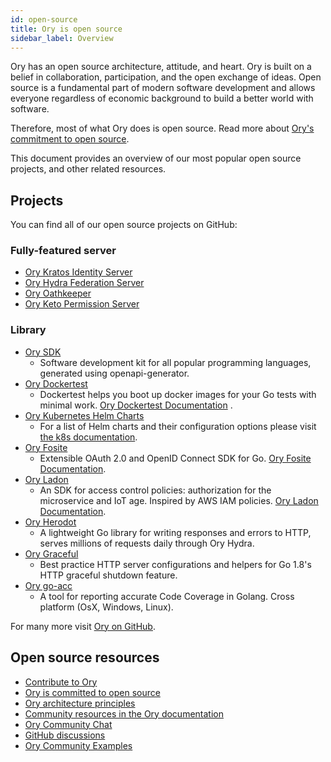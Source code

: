 ```yaml
---
id: open-source
title: Ory is open source
sidebar_label: Overview
---
```


Ory has an open source architecture, attitude, and heart. Ory is built on a belief in collaboration, participation, and the open
exchange of ideas. Open source is a fundamental part of modern software development and allows everyone regardless of economic
background to build a better world with software.

Therefore, most of what Ory does is open source. Read more about [Ory's commitment to open source](./open-source/commitment.mdx).

This document provides an overview of our most popular open source projects, and other related resources.

## Projects

You can find all of our open source projects on GitHub:

### Fully-featured server

- [Ory Kratos Identity Server](https://github.com/ory/kratos)
- [Ory Hydra Federation Server](https://github.com/ory/hydra)
- [Ory Oathkeeper](https://github.com/ory/oathkeeper)
- [Ory Keto Permission Server](https://github.com/ory/keto)

### Library

- [Ory SDK](https://github.com/ory/sdk)
  - Software development kit for all popular programming languages, generated using openapi-generator.
- [Ory Dockertest](https://github.com/ory/dockertest)
  - Dockertest helps you boot up docker images for your Go tests with minimal work.
    [Ory Dockertest Documentation](https://godoc.org/github.com/ory/dockertest) .
- [Ory Kubernetes Helm Charts](https://github.com/ory/k8s)
  - For a list of Helm charts and their configuration options please visit [the k8s documentation](https://k8s.ory.sh/helm/).
- [Ory Fosite](https://github.com/ory/fosite)
  - Extensible OAuth 2.0 and OpenID Connect SDK for Go. [Ory Fosite Documentation](https://godoc.org/github.com/ory/fosite).
- [Ory Ladon](https://github.com/ory/ladon)
  - An SDK for access control policies: authorization for the microservice and IoT age. Inspired by AWS IAM policies.
    [Ory Ladon Documentation](https://godoc.org/github.com/ory/ladon).
- [Ory Herodot](https://github.com/ory/herodot)
  - A lightweight Go library for writing responses and errors to HTTP, serves millions of requests daily through Ory Hydra.
- [Ory Graceful](https://github.com/ory/graceful)
  - Best practice HTTP server configurations and helpers for Go 1.8's HTTP graceful shutdown feature.
- [Ory go-acc](https://github.com/ory/go-acc)
  - A tool for reporting accurate Code Coverage in Golang. Cross platform (OsX, Windows, Linux).

For many more visit [Ory on GitHub](https://github.com/ory).

## Open source resources

- [Contribute to Ory](./ecosystem/contributing.md)
- [Ory is committed to open source](./open-source/commitment.mdx)
- [Ory architecture principles](./ecosystem/software-architecture-philosophy.md)
- [Community resources in the Ory documentation](./ecosystem/community.md)
- [Ory Community Chat](https://slack.ory.sh/)
- [GitHub discussions](https://github.com/discussions?discussions_q=org%3Aory)
- [Ory Community Examples](github.com/ory/examples)
